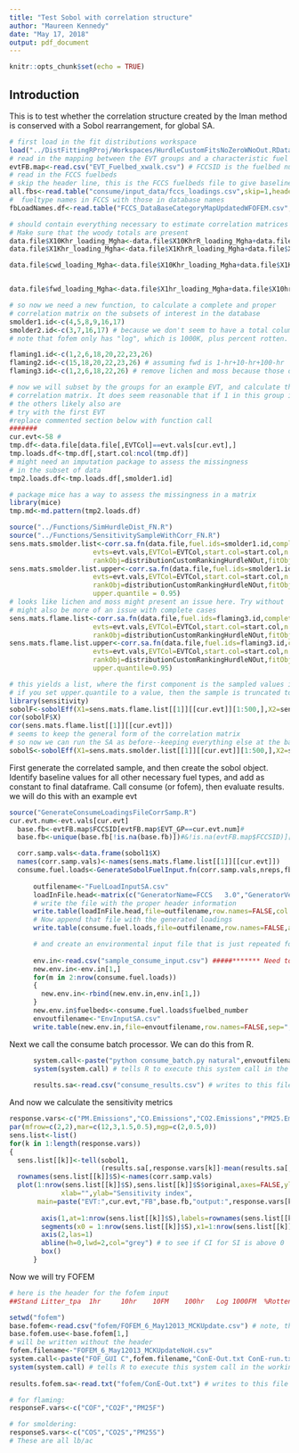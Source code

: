 ```yaml
---
title: "Test Sobol with correlation structure"
author: "Maureen Kennedy"
date: "May 17, 2018"
output: pdf_document
---
```


```r
knitr::opts_chunk$set(echo = TRUE)
```

## Introduction

This is to test whether the correlation structure created by the Iman method is conserved with a Sobol rearrangement, for global SA.

```r
# first load in the fit distributions workspace
load("../DistFittingRProj/Workspaces/HurdleCustomFitsNoZeroWNoOut.RData")
# read in the mapping between the EVT groups and a characteristic fuel bed
evtFB.map<-read.csv("EVT_Fuelbed_xwalk.csv") # FCCSID is the fuelbed number, EVT_GP is the EVT group
# read in the FCCS fuelbeds
# skip the header line, this is the FCCS fuelbeds file to give baseline values for the fuel loadings
all.fbs<-read.table("consume/input_data/fccs_loadings.csv",skip=1,header=TRUE,sep=",",stringsAsFactors=TRUE) 
#  fueltype names in FCCS with those in database names
fbLoadNames.df<-read.table("FCCS_DataBaseCategoryMapUpdatedWFOFEM.csv",stringsAsFactors = FALSE,sep=",",header=TRUE)

# should contain everything necessary to estimate correlation matrices
# Make sure that the woody totals are present
data.file$X10Khr_loading_Mgha<-data.file$X10KhrR_loading_Mgha+data.file$X10KhrS_loading_Mgha
data.file$X1Khr_loading_Mgha<-data.file$X1KhrR_loading_Mgha+data.file$X1KhrS_loading_Mgha

data.file$cwd_loading_Mgha<-data.file$X10Khr_loading_Mgha+data.file$X1Khr_loading_Mgha+data.file$GT10KhrR_loading_Mgha+data.file$GT10KhrS_loading_Mgha


data.file$fwd_loading_Mgha<-data.file$X1hr_loading_Mgha+data.file$X10hr_loading_Mgha+data.file$X100hr_loading_Mgha

# so now we need a new function, to calculate a complete and proper
# correlation matrix on the subsets of interest in the database
smolder1.id<-c(4,5,8,9,16,17)
smolder2.id<-c(3,7,16,17) # because we don't seem to have a total column for >10K
# note that fofem only has "log", which is 1000K, plus percent rotten.

flaming1.id<-c(1,2,6,18,20,22,23,26)
flaming2.id<-c(15,18,20,22,23,26) # assuming fwd is 1-hr+10-hr+100-hr
flaming3.id<-c(1,2,6,18,22,26) # remove lichen and moss because those data seem to be rare

# now we will subset by the groups for an example EVT, and calculate the
# correlation matrix. It does seem reasonable that if 1 in this group is measured,
# the others likely also are
# try with the first EVT
#replace commented section below with function call
#######
cur.evt<-58 # 
tmp.df<-data.file[data.file[,EVTCol]==evt.vals[cur.evt],]
tmp.loads.df<-tmp.df[,start.col:ncol(tmp.df)]
# might need an imputation package to assess the missingness 
# in the subset of data
tmp2.loads.df<-tmp.loads.df[,smolder1.id]

# package mice has a way to assess the missingness in a matrix
library(mice)
tmp.md<-md.pattern(tmp2.loads.df)

source("../Functions/SimHurdleDist_FN.R")
source("../Functions/SensitivitySampleWithCorr_FN.R")
sens.mats.smolder.list<-corr.sa.fn(data.file,fuel.ids=smolder1.id,complete.case=TRUE,min.co.occur=30,
                     evts=evt.vals,EVTCol=EVTCol,start.col=start.col,n.samp=1000,
                     rankObj=distributionCustomRankingHurdleNOut,fitObj=distributionCustomFittingHurdleNOut)
sens.mats.smolder.list.upper<-corr.sa.fn(data.file,fuel.ids=smolder1.id,complete.case=TRUE,min.co.occur=30,
                     evts=evt.vals,EVTCol=EVTCol,start.col=start.col,n.samp=1000,
                     rankObj=distributionCustomRankingHurdleNOut,fitObj=distributionCustomFittingHurdleNOut,
                     upper.quantile = 0.95)
# looks like lichen and moss might present an issue here. Try without
# might also be more of an issue with complete cases
sens.mats.flame.list<-corr.sa.fn(data.file,fuel.ids=flaming3.id,complete.case=TRUE,min.co.occur=30,
                     evts=evt.vals,EVTCol=EVTCol,start.col=start.col,n.samp=1000,
                     rankObj=distributionCustomRankingHurdleNOut,fitObj=distributionCustomFittingHurdleNOut)
sens.mats.flame.list.upper<-corr.sa.fn(data.file,fuel.ids=flaming3.id,complete.case=TRUE,min.co.occur=30,
                     evts=evt.vals,EVTCol=EVTCol,start.col=start.col,n.samp=1000,
                     rankObj=distributionCustomRankingHurdleNOut,fitObj=distributionCustomFittingHurdleNOut,
                     upper.quantile=0.95)

# this yields a list, where the first component is the sampled values in a dataframe
# if you set upper.quantile to a value, then the sample is truncated to the upper quantile
library(sensitivity)
sobolF<-sobolEff(X1=sens.mats.flame.list[[1]][[cur.evt]][1:500,],X2=sens.mats.flame.list[[1]][[cur.evt]][501:1000,],nboot = 1000)
cor(sobolF$X)
cor(sens.mats.flame.list[[1]][[cur.evt]])
# seems to keep the general form of the correlation matrix
# so now we can run the SA as before--keeping everything else at the baseline values for the given fuelbed
sobolS<-sobolEff(X1=sens.mats.smolder.list[[1]][[cur.evt]][1:500,],X2=sens.mats.smolder.list[[1]][[cur.evt]][501:1000,],nboot = 1000)
```

First generate the correlated sample, and then create the sobol object. Identify baseline values for all other necessary fuel types, and add as constant to final dataframe. Call consume (or fofem), then evaluate results. we will do this with an example evt

```r
source("GenerateConsumeLoadingsFileCorrSamp.R")
cur.evt.num<-evt.vals[cur.evt]
  base.fb<-evtFB.map$FCCSID[evtFB.map$EVT_GP==cur.evt.num]#
  base.fb<-unique(base.fb[!is.na(base.fb)])#&!is.na(evtFB.map$FCCSID)][1]

  corr.samp.vals<-data.frame(sobol1$X)
  names(corr.samp.vals)<-names(sens.mats.flame.list[[1]][[cur.evt]])
  consume.fuel.loads<-GenerateSobolFuelInput.fn(corr.samp.vals,nreps,fbLoadNames.df,all.fbs,base.fb,change.units=T)
  
      outfilename<-"FuelLoadInputSA.csv"
      loadInFile.head<-matrix(c("GeneratorName=FCCS   3.0","GeneratorVersion=3.0.0","DateCreated=07/18/2016"),ncol=3)# didn't like today's date
      # write the file with the proper header information
      write.table(loadInFile.head,file=outfilename,row.names=FALSE,col.names=FALSE,sep=",",quote = FALSE)
      # Now append that file with the generated loadings
      write.table(consume.fuel.loads,file=outfilename,row.names=FALSE,append=TRUE,sep=",",quote=FALSE)

      # and create an environmental input file that is just repeated for all rows of the fuels file
      
      env.in<-read.csv("sample_consume_input.csv") #####******* Need to change units to metric!?**********
      new.env.in<-env.in[1,]
      for(m in 2:nrow(consume.fuel.loads))
      {
        new.env.in<-rbind(new.env.in,env.in[1,])
      }
      new.env.in$fuelbeds<-consume.fuel.loads$fuelbed_number
      envoutfilename<-"EnvInputSA.csv"
      write.table(new.env.in,file=envoutfilename,row.names=FALSE,sep=",")

```

Next we call the consume batch processor. We can do this from R.

```r
      system.call<-paste("python consume_batch.py natural",envoutfilename,  "-f", outfilename)
      system(system.call) # tells R to execute this system call in the working directory
      
      results.sa<-read.csv("consume_results.csv") # writes to this file every time, replacing previous results

```

And now we calculate the sensitivity metrics

```r
response.vars<-c("PM.Emissions","CO.Emissions","CO2.Emissions","PM25.Emissions")
par(mfrow=c(2,2),mar=c(12,3,1.5,0.5),mgp=c(2,0.5,0))
sens.list<-list()
for(k in 1:length(response.vars))
{
  sens.list[[k]]<-tell(sobol1,
                       (results.sa[,response.vars[k]]-mean(results.sa[,response.vars[k]]))/sd(results.sa[,response.vars[k]]))
  rownames(sens.list[[k]]$S)<-names(corr.samp.vals)
  plot(1:nrow(sens.list[[k]]$S),sens.list[[k]]$S$original,axes=FALSE,ylim=c(-.15,1),pch=16,
             xlab="",ylab="Sensitivity index",
       main=paste("EVT:",cur.evt,"FB",base.fb,"output:",response.vars[k]))#las=2)
        
        axis(1,at=1:nrow(sens.list[[k]]$S),labels=rownames(sens.list[[k]]$S),las=2,cex.lab=0.9,tick = F)
        segments(x0 = 1:nrow(sens.list[[k]]$S),x1=1:nrow(sens.list[[k]]$S),y0=sens.list[[k]]$S$`min. c.i.`,y1=sens.list[[k]]$S$`max. c.i.`)
        axis(2,las=1)
        abline(h=0,lwd=2,col="grey") # to see if CI for SI is above 0
        box()
      }

``` 

Now we will try FOFEM

```r
# here is the header for the fofem input
##Stand	Litter_tpa	1hr 	10hr	10FM	100hr	Log	1000FM	%Rotten	Distribution	Duff_tpa	DuffFM	DuffDepth	Herb	Shrub	Foliage	Branch	%Burn	Region	Group	Season	Category

setwd("fofem")
base.fofem<-read.csv("fofem/FOFEM_6_May12013_MCKUpdate.csv") # note, this file has the header--our final file 
base.fofem.use<-base.fofem[1,]
# will be written without the header
fofem.filename<-"FOFEM_6_May12013_MCKUpdateNoH.csv"
system.call<-paste("FOF_GUI C",fofem.filename,"ConE-Out.txt ConE-run.txt ConE-Err.txt H", sep=" ")
system(system.call) # tells R to execute this system call in the working directory
      
results.fofem.sa<-read.txt("fofem/ConE-Out.txt") # writes to this file every time, replacing previous results

# for flaming:
responseF.vars<-c("COF","CO2F","PM25F")

# for smoldering:
responseS.vars<-c("COS","CO2S","PM25S")
# These are all lb/ac


```